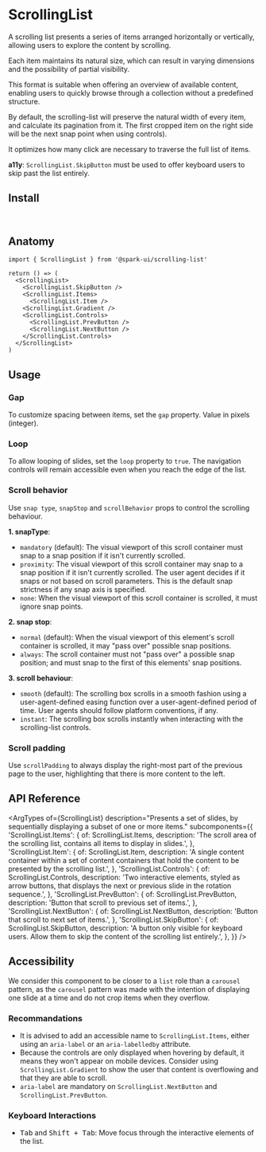 


<Meta of={stories} />

# ScrollingList

A scrolling list presents a series of items arranged horizontally or vertically, allowing users to explore the content by scrolling.

Each item maintains its natural size, which can result in varying dimensions and the possibility of partial visibility.

This format is suitable when offering an overview of available content, enabling users to quickly browse through a collection without a predefined structure.

<Canvas of={stories.Default} />

By default, the scrolling-list will preserve the natural width of every item, and calculate its pagination from it.
The first cropped item on the right side will be the next snap point when using controls).

It optimizes how many click are necessary to traverse the full list of items.

**a11y**: `ScrollingList.SkipButton` must be used to offer keyboard users to skip past the list entirely.

## Install

```sh
npm install @spark-ui/scrolling-list
```

## Anatomy

```tsx
import { ScrollingList } from '@spark-ui/scrolling-list'

return () => (
  <ScrollingList>
    <ScrollingList.SkipButton />
    <ScrollingList.Items>
      <ScrollingList.Item />
    <ScrollingList.Gradient />
    <ScrollingList.Controls>
      <ScrollingList.PrevButton />
      <ScrollingList.NextButton />
    </ScrollingList.Controls>
  </ScrollingList>
)
```

## Usage

### Gap

To customize spacing between items, set the `gap` property. Value in pixels (integer).

<Canvas of={stories.Gap} />

### Loop

To allow looping of slides, set the `loop` property to `true`. The navigation controls will remain accessible even when you reach the edge of the list.

<Canvas of={stories.Loop} />

### Scroll behavior

Use `snap type`, `snapStop` and `scrollBehavior` props to control the scrolling behaviour.

**1. snapType**:

- `mandatory` (default): The visual viewport of this scroll container must snap to a snap position if it isn't currently scrolled.
- `proximity`: The visual viewport of this scroll container may snap to a snap position if it isn't currently scrolled. The user agent decides if it snaps or not based on scroll parameters. This is the default snap strictness if any snap axis is specified.
- `none`: When the visual viewport of this scroll container is scrolled, it must ignore snap points.

**2. snap stop**:

- `normal` (default): When the visual viewport of this element's scroll container is scrolled, it may "pass over" possible snap positions.
- `always`: The scroll container must not "pass over" a possible snap position; and must snap to the first of this elements' snap positions.

**3. scroll behaviour**:

- `smooth` (default): The scrolling box scrolls in a smooth fashion using a user-agent-defined easing function over a user-agent-defined period of time. User agents should follow platform conventions, if any.
- `instant`: The scrolling box scrolls instantly when interacting with the scrolling-list controls.

<Canvas of={stories.ScrollBehavior} />

### Scroll padding

Use `scrollPadding` to always display the right-most part of the previous page to the user, highlighting that there is more content to the left.

<Canvas of={stories.ScrollPadding} />

## API Reference

<ArgTypes
  of={ScrollingList}
  description="Presents a set of slides, by sequentially displaying a subset of one or more items."
  subcomponents={{
    'ScrollingList.Items': {
      of: ScrollingList.Items,
      description:
        'The scroll area of the scrolling list, contains all items to display in slides.',
    },
    'ScrollingList.Item': {
      of: ScrollingList.Item,
      description:
        'A single content container within a set of content containers that hold the content to be presented by the scrolling list.',
    },
    'ScrollingList.Controls': {
      of: ScrollingList.Controls,
      description:
        'Two interactive elements, styled as arrow buttons, that displays the next or previous slide in the rotation sequence.',
    },
    'ScrollingList.PrevButton': {
      of: ScrollingList.PrevButton,
      description:
        'Button that scroll to previous set of items.',
    },
    'ScrollingList.NextButton': {
      of: ScrollingList.NextButton,
      description:
        'Button that scroll to next set of items.',
    },
    'ScrollingList.SkipButton': {
      of: ScrollingList.SkipButton,
      description:
        'A button only visible for keyboard users. Allow them to skip the content of the scrolling list entirely.',
    },
  }}
/>

## Accessibility

We consider this component to be closer to a `list` role than a `carousel` pattern, as the `carousel` pattern was made with the intention of displaying one slide at a time and do not crop items when they overflow.

### Recommandations

- It is advised to add an accessible name to `ScrollingList.Items`, either using an `aria-label` or an `aria-labelledby` attribute.
- Because the controls are only displayed when hovering by default, it means they won't appear on mobile devices. Consider using `ScrollingList.Gradient` to show the user that content is overflowing and that they are able to scroll.
- `aria-label` are mandatory on `ScrollingList.NextButton` and `ScrollingList.PrevButton`.

### Keyboard Interactions

- <Kbd>Tab</Kbd> and <Kbd>Shift + Tab</Kbd>: Move focus through the interactive elements of the list.

